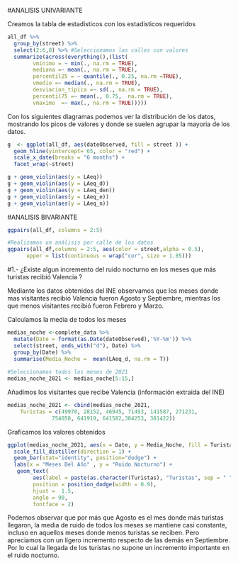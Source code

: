 #ANALISIS UNIVARIANTE

Creamos la tabla de estadisticos con los estadisticos
requeridos

```r

all_df %>%
  group_by(street) %>%
  select(2:6,8) %>% #Seleccionamos las calles con valores
  summarize(across(everything(),(list(
        vminimo = ~ min(., na.rm = TRUE),
        mediana =~ mean(., na.rm = TRUE),
        percentil25 = ~ quantile(., 0.25, na.rm =TRUE),
        vmedio =~ median(., na.rm = TRUE),                
        desviacion_tipica =~ sd(., na.rm = TRUE),
        percentil75 =~ mean(., 0.75,  na.rm = TRUE),
        vmaximo  =~ max(., na.rm = TRUE)))))

```



Con los siguientes diagramas podemos ver la distribución de los
datos, mostrando los picos de valores y donde se suelen agrupar
la mayoria de los datos.

```r
g  <- ggplot(all_df, aes(dateObserved, fill = street )) +
  geom_hline(yintercept= 65, color = "red") +
  scale_x_date(breaks = "6 months") +
  facet_wrap(~street)

g + geom_violin(aes(y = LAeq))
g + geom_violin(aes(y = LAeq_d))
g + geom_violin(aes(y = LAeq_den))
g + geom_violin(aes(y = LAeq_e))
g + geom_violin(aes(y = LAeq_n))

```


#ANALISIS BIVARIANTE

```r

ggpairs(all_df, columns = 2:5)

#Realizamos un análisis por calle de los datos 
ggpairs(all_df,columns = 2:5, aes(color = street,alpha = 0.5),
      upper = list(continuous = wrap("cor", size = 1.85)))

```


#1.- ¿Existe algun incremento del ruido nocturno en los meses que más turistas recibió Valencia ?

Mediante los datos obtenidos del INE observamos que los meses
donde mas visitantes recibió Valencia fueron Agosto y
Septiembre, mientras los que menos visitantes recibió fueron
Febrero y Marzo.

Calculamos la media de todos los meses

```r

medias_noche <-complete_data %>%
  mutate(Date = format(as.Date(dateObserved),'%Y-%m')) %>%
  select(street, ends_with("d"), Date) %>%
  group_by(Date) %>%
  summarise(Media_Noche =  mean(LAeq_d, na.rm = T))
  
#Seleccionamos todos los meses de 2021
medias_noche_2021 <- medias_noche[5:15,] 

```

Añadimos los visitantes que recibe Valencia (información
extraida del INE)

```r
medias_noche_2021 <- cbind(medias_noche_2021, 
    Turistas = c(49970, 28152, 46945, 71493, 141587, 271231,
              754050, 641919, 641582,384253, 381422))

```

Graficamos los valores obtenidos

```r

ggplot(medias_noche_2021, aes(x = Date, y = Media_Noche, fill = Turistas)) +
  scale_fill_distiller(direction = 1) +
  geom_bar(stat="identity", position="dodge") +
  labs(x = "Meses Del Año" , y = "Ruido Nocturno") +
   geom_text(
        aes(label = paste(as.character(Turistas), "Turistas", sep = " ")), 
        position = position_dodge(width = 0.9),
        hjust =  1.5,
        angle = 90,
        fontface = 2)

```

Podemos observar que por más que Agosto es el mes donde más
turistas llegaron, la media de ruido de todos los meses se
mantiene casi constante, incluso en aquellos meses donde menos
turistas se reciben.
Pero apreciamos con un ligero incremento respecto de las demás
en Septiembre.
Por lo cual la llegada de los turistas no supone un incremento
importante en el ruido nocturno.
 